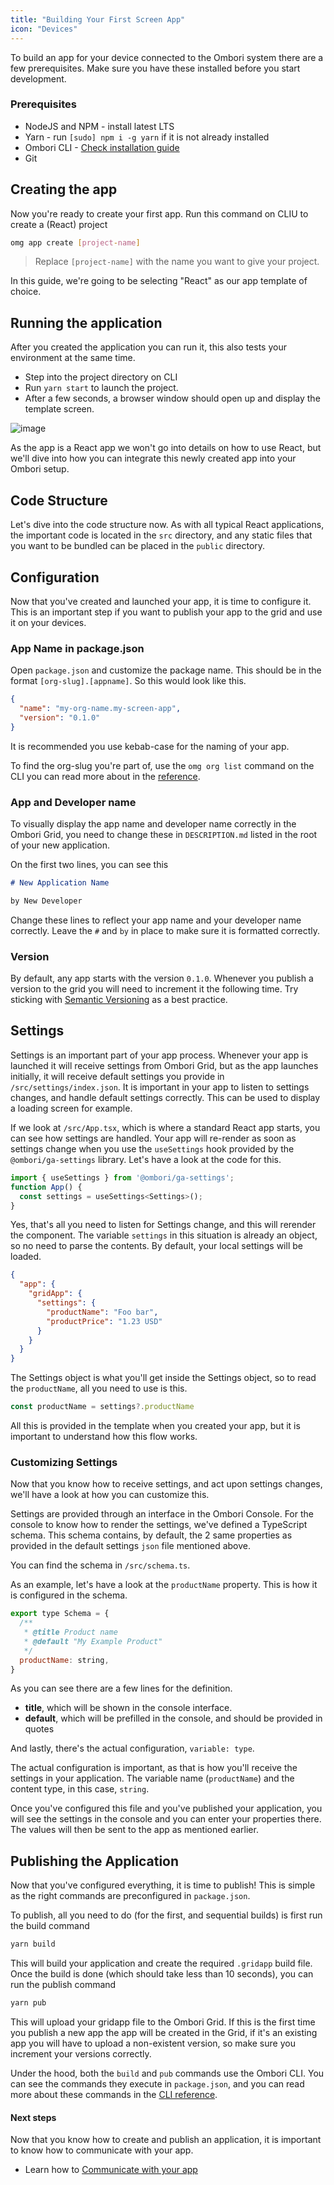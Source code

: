 ```yaml
---
title: "Building Your First Screen App"
icon: "Devices"
---
```


To build an app for your device connected to the Ombori system there are a few prerequisites. Make sure you have these installed before you start development.

### Prerequisites

- NodeJS and NPM - install latest LTS
- Yarn - run `[sudo] npm i -g yarn` if it is not already installed
- Ombori CLI - [Check installation guide](/cli/setup.md)
- Git

## Creating the app

Now you're ready to create your first app. Run this command on CLIU to create a (React) project

```bash
omg app create [project-name]
```

> Replace `[project-name]` with the name you want to give your project.

In this guide, we're going to be selecting "React" as our app template of choice.

## Running the application

After you created the application you can run it, this also tests your environment at the same time.

- Step into the project directory on CLI
- Run `yarn start` to launch the project.
- After a few seconds, a browser window should open up and display the template screen.

![image](./images/template-react-app.png)

As the app is a React app we won't go into details on how to use React, but we'll dive into how you can integrate this newly created app into your Ombori setup.

## Code Structure

Let's dive into the code structure now. As with all typical React applications, the important code is located in the `src` directory, and any static files that you want to be bundled can be placed in the `public` directory.

## Configuration

Now that you've created and launched your app, it is time to configure it. This is an important step if you want to publish your app to the grid and use it on your devices.

### App Name in package.json

Open `package.json` and customize the package name. This should be in the format `[org-slug].[appname]`. So this would look like this.

```json
{
  "name": "my-org-name.my-screen-app",
  "version": "0.1.0"
}
```

<InfoBox>
  It is recommended you use kebab-case for the naming of your app.
</InfoBox>

To find the org-slug you're part of, use the `omg org list` command on the CLI you can read more about in the [reference](/phygrid-cli/reference#listorganizations).

### App and Developer name

To visually display the app name and developer name correctly in the Ombori Grid, you need to change these in `DESCRIPTION.md` listed in the root of your new application.

On the first two lines, you can see this

```md
# New Application Name

by New Developer
```

Change these lines to reflect your app name and your developer name correctly. Leave the `#` and `by` in place to make sure it is formatted correctly.

### Version

By default, any app starts with the version `0.1.0`. Whenever you publish a version to the grid you will need to increment it the following time. Try sticking with [Semantic Versioning](https://semver.org/) as a best practice.

## Settings

Settings is an important part of your app process. Whenever your app is launched it will receive settings from Ombori Grid, but as the app launches initially, it will receive default settings you provide in `/src/settings/index.json`. It is important in your app to listen to settings changes, and handle default settings correctly. This can be used to display a loading screen for example.

If we look at `/src/App.tsx`, which is where a standard React app starts, you can see how settings are handled. Your app will re-render as soon as settings change when you use the `useSettings` hook provided by the `@ombori/ga-settings` library. Let's have a look at the code for this.

```js
import { useSettings } from '@ombori/ga-settings';
function App() {
  const settings = useSettings<Settings>();
}
```

Yes, that's all you need to listen for Settings change, and this will rerender the component. The variable `settings` in this situation is already an object, so no need to parse the contents. By default, your local settings will be loaded.

```json
{
  "app": {
    "gridApp": {
      "settings": {
        "productName": "Foo bar",
        "productPrice": "1.23 USD"
      }
    }
  }
}
```

The Settings object is what you'll get inside the Settings object, so to read the `productName`, all you need to use is this.

```js
const productName = settings?.productName
```

All this is provided in the template when you created your app, but it is important to understand how this flow works.

### Customizing Settings

Now that you know how to receive settings, and act upon settings changes, we'll have a look at how you can customize this.

Settings are provided through an interface in the Ombori Console. For the console to know how to render the settings, we've defined a TypeScript schema. This schema contains, by default, the 2 same properties as provided in the default settings `json` file mentioned above.

You can find the schema in `/src/schema.ts`.

As an example, let's have a look at the `productName` property. This is how it is configured in the schema.

```javascript
export type Schema = {
  /**
   * @title Product name
   * @default "My Example Product"
   */
  productName: string,
}
```

As you can see there are a few lines for the definition.

- **title**, which will be shown in the console interface.
- **default**, which will be prefilled in the console, and should be provided in quotes

And lastly, there's the actual configuration, `variable: type`.

The actual configuration is important, as that is how you'll receive the settings in your application. The variable name (`productName`) and the content type, in this case, `string`.

Once you've configured this file and you've published your application, you will see the settings in the console and you can enter your properties there. The values will then be sent to the app as mentioned earlier.

## Publishing the Application

Now that you've configured everything, it is time to publish! This is simple as the right commands are preconfigured in `package.json`.

To publish, all you need to do (for the first, and sequential builds) is first run the build command

```bash
yarn build
```

This will build your application and create the required `.gridapp` build file. Once the build is done (which should take less than 10 seconds), you can run the publish command

```bash
yarn pub
```

This will upload your gridapp file to the Ombori Grid. If this is the first time you publish a new app the app will be created in the Grid, if it's an existing app you will have to upload a non-existent version, so make sure you increment your versions correctly.

Under the hood, both the `build` and `pub` commands use the Ombori CLI. You can see the commands they execute in `package.json`, and you can read more about these commands in the [CLI reference](/cli/reference?id=applications).

#### Next steps

Now that you know how to create and publish an application, it is important to know how to communicate with your app.

- Learn how to [Communicate with your app](/app-development/communication.md)
